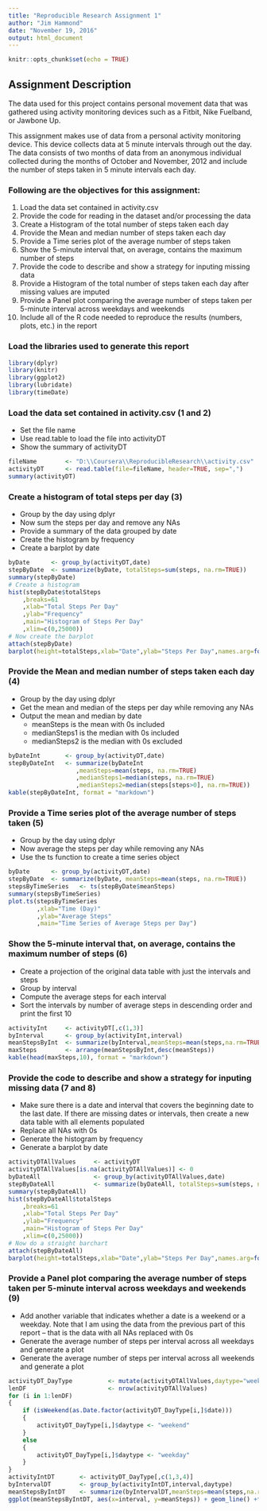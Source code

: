 ```yaml
---
title: "Reproducible Research Assignment 1"
author: "Jim Hammond"
date: "November 19, 2016"
output: html_document
---
```


```r
knitr::opts_chunk$set(echo = TRUE)
```

## Assignment Description
The data used for this project contains personal movement data that was gathered using activity monitoring devices such as a Fitbit, Nike Fuelband, or Jawbone Up. 

This assignment makes use of data from a personal activity monitoring device. This device collects data at 5 minute intervals through out the day. The data consists of two months of data from an anonymous individual collected during the months of October and November, 2012 and include the number of steps taken in 5 minute intervals each day.

### Following are the objectives for this assignment:

1. Load the data set contained in activity.csv
2. Provide the code for reading in the dataset and/or processing the data
3. Create a Histogram of the total number of steps taken each day
4. Provide the Mean and median number of steps taken each day
5. Provide a Time series plot of the average number of steps taken
6. Show the 5-minute interval that, on average, contains the maximum number of steps
7. Provide the code to describe and show a strategy for inputing missing data
8. Provide a Histogram of the total number of steps taken each day after missing values are imputed
9. Provide a Panel plot comparing the average number of steps taken per 5-minute interval across weekdays and weekends
10. Include all of the R code needed to reproduce the results (numbers, plots, etc.) in the report

### Load the libraries used to generate this report
```r
library(dplyr)
library(knitr)
library(ggplot2)
library(lubridate)
library(timeDate)
```
### Load the data set contained in activity.csv (1 and 2)

* Set the file name
* Use read.table to load the file into activityDT
* Show the summary of activityDT
```r
fileName        <- "D:\\Coursera\\ReproducibleResearch\\activity.csv"
activityDT      <- read.table(file=fileName, header=TRUE, sep=",")
summary(activityDT)
```

### Create a histogram of total steps per day (3)
* Group by the day using dplyr
* Now sum the steps per day and remove any NAs
* Provide a summary of the data grouped by date
* Create the histogram by frequency 
* Create a barplot by date
```r
byDate      <- group_by(activityDT,date)
stepByDate  <- summarize(byDate, totalSteps=sum(steps, na.rm=TRUE))
summary(stepByDate)
# Create a histogram
hist(stepByDate$totalSteps
    ,breaks=61
    ,xlab="Total Steps Per Day"
    ,ylab="Frequency"
    ,main="Histogram of Steps Per Day"
    ,xlim=c(0,25000))
# Now create the barplot
attach(stepByDate)
barplot(height=totalSteps,xlab="Date",ylab="Steps Per Day",names.arg=format(as.Date(date),"%m-%d"),las=2,cex.names =.60)
```

### Provide the Mean and median number of steps taken each day (4)
* Group by the day using dplyr
* Get the mean and median of the steps per day while removing any NAs
* Output the mean and median by date
    * meanSteps is the mean with 0s included
    * medianSteps1 is the median with 0s included
    * medianSteps2 is the median with 0s excluded

```r
byDateInt       <- group_by(activityDT,date)
stepByDateInt   <- summarize(byDateInt
                   ,meanSteps=mean(steps, na.rm=TRUE)
                   ,medianSteps1=median(steps, na.rm=TRUE)
                   ,medianSteps2=median(steps[steps>0], na.rm=TRUE))
kable(stepByDateInt, format = "markdown")
```

### Provide a Time series plot of the average number of steps taken (5)
* Group by the day using dplyr
* Now average the steps per day while removing any NAs
* Use the ts function to create a time series object

```r
byDate      <- group_by(activityDT,date)
stepByDate  <- summarize(byDate, meanSteps=mean(steps, na.rm=TRUE))
stepsByTimeSeries   <- ts(stepByDate$meanSteps)
summary(stepsByTimeSeries)
plot.ts(stepsByTimeSeries
        ,xlab="Time (Day)"
        ,ylab="Average Steps"
        ,main="Time Series of Average Steps per Day")
```

### Show the 5-minute interval that, on average, contains the maximum number of steps (6)
* Create a projection of the original data table with just the intervals and steps
* Group by interval
* Compute the average steps for each interval
* Sort the intervals by number of average steps in descending order and print the first 10

```r
activityInt     <- activityDT[,c(1,3)]
byInterval      <- group_by(activityInt,interval)
meanStepsByInt  <- summarize(byInterval,meanSteps=mean(steps,na.rm=TRUE))
maxSteps        <- arrange(meanStepsByInt,desc(meanSteps))
kable(head(maxSteps,10), format = "markdown")
```


### Provide the code to describe and show a strategy for inputing missing data (7 and 8)
* Make sure there is a date and interval that covers the beginning date to the last date. If there are missing dates or intervals, then create a new data table with all elements populated
* Replace all NAs with 0s
* Generate the histogram by frequency
* Generate a barplot by date
```r
activityDTAllValues     <- activityDT
activityDTAllValues[is.na(activityDTAllValues)] <- 0
byDateAll               <- group_by(activityDTAllValues,date)
stepByDateAll           <- summarize(byDateAll, totalSteps=sum(steps, na.rm=TRUE))
summary(stepByDateAll)
hist(stepByDateAll$totalSteps
    ,breaks=61
    ,xlab="Total Steps Per Day"
    ,ylab="Frequency"
    ,main="Histogram of Steps Per Day"
    ,xlim=c(0,25000))
# Now do a straight barchart
attach(stepByDateAll)
barplot(height=totalSteps,xlab="Date",ylab="Steps Per Day",names.arg=format(as.Date(date),"%m-%d"),las=2,cex.names =.60)
```

### Provide a Panel plot comparing the average number of steps taken per 5-minute interval across weekdays and weekends (9)
* Add another variable that indicates whether a date is a weekend or a weekday. Note that I am using the data from the previous part of this report -- that is the data with all NAs replaced with 0s
* Generate the average number of steps per interval across all weekdays and generate a plot
* Generate the average number of steps per interval across all weekends and generate a plot
```r
activityDT_DayType          <- mutate(activityDTAllValues,daytype="weekday")
lenDF                       <- nrow(activityDTAllValues)
for (i in 1:lenDF) 
{
    if (isWeekend(as.Date.factor(activityDT_DayType[i,]$date)))
    {
        activityDT_DayType[i,]$daytype <- "weekend"
    }
    else
    {
        activityDT_DayType[i,]$daytype <- "weekday"
    }
}
activityIntDT       <- activityDT_DayType[,c(1,3,4)]
byIntervalDT        <- group_by(activityIntDT,interval,daytype)
meanStepsByIntDT    <- summarize(byIntervalDT,meanSteps=mean(steps,na.rm=TRUE))
ggplot(meanStepsByIntDT, aes(x=interval, y=meanSteps)) + geom_line() +facet_wrap(facets=~daytype,nrow=2,ncol=1)
```
